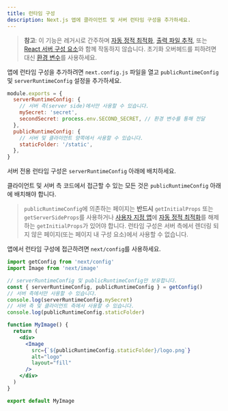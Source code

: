 ```yaml
---
title: 런타임 구성
description: Next.js 앱에 클라이언트 및 서버 런타임 구성을 추가하세요.
---
```


> **참고**: 이 기능은 레거시로 간주하며 [자동 정적 최적화](/docs/pages/building-your-application/rendering/automatic-static-optimization), [출력 파일 추적](/docs/pages/api-reference/next-config-js/output#automatically-copying-traced-files), 또는 [React 서버 구성 요소](/docs/getting-started/react-essentials#server-components)와 함께 작동하지 않습니다. 초기화 오버헤드를 피하려면 대신 [환경 변수](/docs/pages/building-your-application/configuring/environment-variables)를 사용하세요.

앱에 런타임 구성을 추가하려면 `next.config.js` 파일을 열고 `publicRuntimeConfig` 및 `serverRuntimeConfig` 설정을 추가하세요.

```js filename="next.config.js"
module.exports = {
  serverRuntimeConfig: {
    // 서버 측(server side)에서만 사용할 수 있습니다.
    mySecret: 'secret',
    secondSecret: process.env.SECOND_SECRET, // 환경 변수를 통해 전달
  },
  publicRuntimeConfig: {
    // 서버 및 클라이언트 양쪽에서 사용할 수 있습니다.
    staticFolder: '/static',
  },
}
```

서버 전용 런타임 구성은 `serverRuntimeConfig` 아래에 배치하세요.

클라이언트 및 서버 측 코드에서 접근할 수 있는 모든 것은 `publicRuntimeConfig` 아래에 배치해야 합니다.

> `publicRuntimeConfig`에 의존하는 페이지는 **반드시** `getInitialProps` 또는 `getServerSideProps`를 사용하거나 [사용자 지정 앱](/docs/pages/building-your-application/routing/custom-app)에 [자동 정적 최적화](/docs/pages/building-your-application/rendering/automatic-static-optimization)를 해제하는 `getInitialProps`가 있어야 합니다. 런타임 구성은 서버 측에서 렌더링 되지 않은 페이지(또는 페이지 내 구성 요소)에서 사용할 수 없습니다.

앱에서 런타임 구성에 접근하려면 `next/config`를 사용하세요.

```jsx
import getConfig from 'next/config'
import Image from 'next/image'

// serverRuntimeConfig 및 publicRuntimeConfig만 보유합니다.
const { serverRuntimeConfig, publicRuntimeConfig } = getConfig()
// 서버 측에서만 사용할 수 있습니다.
console.log(serverRuntimeConfig.mySecret)
// 서버 측 및 클라이언트 측에서 사용할 수 있습니다.
console.log(publicRuntimeConfig.staticFolder)

function MyImage() {
  return (
    <div>
      <Image
        src={`${publicRuntimeConfig.staticFolder}/logo.png`}
        alt="logo"
        layout="fill"
      />
    </div>
  )
}

export default MyImage
```
